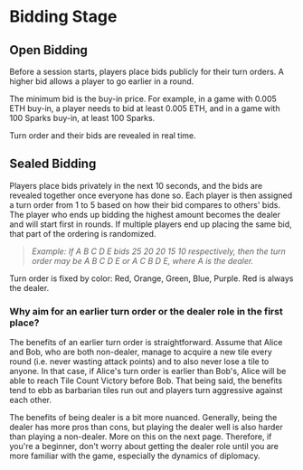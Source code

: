 # Bidding Stage

## Open Bidding

Before a session starts, players place bids publicly for their turn orders. A higher bid allows a player to go earlier in a round.

The minimum bid is the buy-in price. For example, in a game with 0.005 ETH buy-in, a player needs to bid at least 0.005 ETH, and in a game with 100 Sparks buy-in, at least 100 Sparks.

Turn order and their bids are revealed in real time.

## Sealed Bidding

Players place bids privately in the next 10 seconds, and the bids are revealed together once everyone has done so. Each player is then assigned a turn order from 1 to 5 based on how their bid compares to others' bids. The player who ends up bidding the highest amount becomes the dealer and will start first in rounds. If multiple players end up placing the same bid, that part of the ordering is randomized.

> _Example: If A B C D E bids 25 20 20 15 10 respectively, then the turn order may be A B C D E or A C B D E, where A is the dealer._

Turn order is fixed by color: Red, Orange, Green, Blue, Purple. Red is always the dealer.

### Why aim for an earlier turn order or the dealer role in the first place?

The benefits of an earlier turn order is straightforward. Assume that Alice and Bob, who are both non-dealer, manage to acquire a new tile every round (i.e. never wasting attack points) and to also never lose a tile to anyone. In that case, if Alice's turn order is earlier than Bob's, Alice will be able to reach Tile Count Victory before Bob. That being said, the benefits tend to ebb as barbarian tiles run out and players turn aggressive against each other.

The benefits of being dealer is a bit more nuanced. Generally, being the dealer has more pros than cons, but playing the dealer well is also harder than playing a non-dealer. More on this on the next page. Therefore, if you're a beginner, don't worry about getting the dealer role until you are more familiar with the game, especially the dynamics of diplomacy.
